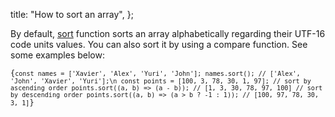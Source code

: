 
  title: "How to sort an array",
};


By default, [sort](https://developer.mozilla.org/en-US/docs/Web/JavaScript/Reference/Global_Objects/Array/sort) function sorts an array alphabetically regarding their UTF-16 code units values.
You can also sort it by using a compare function.
See some examples below:

<Code>{`const names = ['Xavier', 'Alex', 'Yuri', 'John'];
names.sort(); // ['Alex', 'John', 'Xavier', 'Yuri'];\n
const points = [100, 3, 78, 30, 1, 97];
// sort by ascending order
points.sort((a, b) => (a - b)); // [1, 3, 30, 78, 97, 100]
// sort by descending order
points.sort((a, b) => (a > b ? -1 : 1)); // [100, 97, 78, 30, 3, 1]`}</Code>
